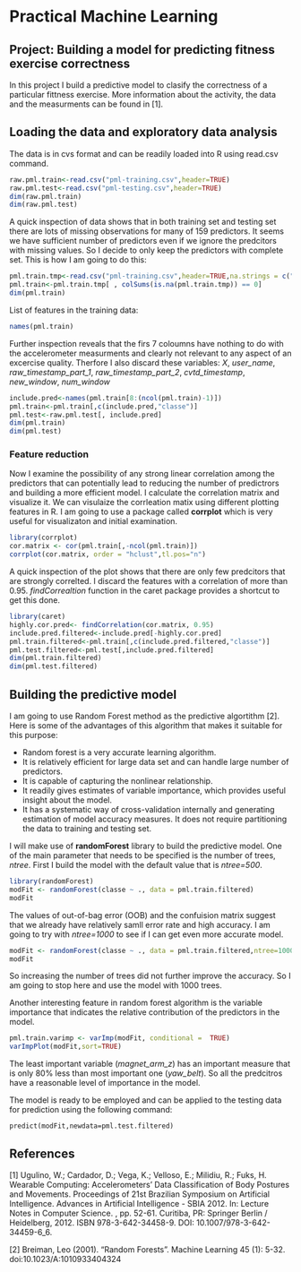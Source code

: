 Practical Machine Learning 
========================================================
Project: Building a model for predicting fitness exercise correctness
----------------------------------------------------------------------

In this project I build a predictive model to clasify the correctness of a particular fittness exercise. More information about the activity, the data and the measurments can be found in [1].   

Loading the data and exploratory data analysis 
------------------
The data is in cvs format and can be readily loaded into R using read.csv command. 

```r
raw.pml.train<-read.csv("pml-training.csv",header=TRUE)
raw.pml.test<-read.csv("pml-testing.csv",header=TRUE)
dim(raw.pml.train)
dim(raw.pml.test)
```

A quick inspection of data shows that in both training set and testing set there are lots of missing observations for many of 159 predictors. It seems we have sufficient number of predictors even if we ignore the predcitors with missing values. So I decide to only keep the predictors with complete set. This is how I am going to do this: 

```r
pml.train.tmp<-read.csv("pml-training.csv",header=TRUE,na.strings = c("NA",""))
pml.train<-pml.train.tmp[ , colSums(is.na(pml.train.tmp)) == 0]
dim(pml.train)
```

List of features in the training data: 

```r
names(pml.train)
```

Further inspection reveals that the firs 7 coloumns have nothing to do with the accelerometer measurments and clearly not relevant to any aspect of an excercise quality. Therfore I also discard these variables: *X*, *user_name*, *raw_timestamp_part_1*, *raw_timestamp_part_2*, *cvtd_timestamp*, *new_window*, *num_window*

```r
include.pred<-names(pml.train[8:(ncol(pml.train)-1)])
pml.train<-pml.train[,c(include.pred,"classe")]
pml.test<-raw.pml.test[, include.pred]
dim(pml.train)
dim(pml.test)
```

### Feature reduction 
Now I examine the possibility of any strong linear correlation among the predictors that can potentially lead to reducing the number of predictrors and building a more efficient model. I calculate the correlation matrix and visualize it. We can visulaize the corrleation matix using different plotting features in R. I am going to use a package called **corrplot** which is very useful for visualizaton and initial examination. 

```r
library(corrplot)
cor.matrix <- cor(pml.train[,-ncol(pml.train)])
corrplot(cor.matrix, order = "hclust",tl.pos="n")
```

A quick inspection of the plot shows that there are only few predcitors that are strongly correlted.  I discard the features with a correlation of more than 0.95. *findCorrealtion* function in the caret package provides a shortcut to get this done.     

```r
library(caret)
highly.cor.pred<- findCorrelation(cor.matrix, 0.95)
include.pred.filtered<-include.pred[-highly.cor.pred]
pml.train.filtered<-pml.train[,c(include.pred.filtered,"classe")]
pml.test.filtered<-pml.test[,include.pred.filtered]
dim(pml.train.filtered)
dim(pml.test.filtered)
```

Building the predictive model
----------------
I am going to use Random Forest method as the predictive algortithm [2]. Here is some of the advantages of this algorithm that makes it suitable for this purpose: 

- Random forest is a very accurate learning algorithm. 
- It is relatively efficient for large data set and can handle large number of predictors. 
- It is capable of capturing the nonlinear relationship. 
- It readily gives estimates of variable importance, which provides useful insight about the model. 
- It has a systematic way of cross-validation internally and generating estimation of model accuracy measures. It 
does not require partitioning the data to training and testing set. 

I will make use of **randomForest** library to build the predictive model. One of the main parameter that needs to be specified is the number of trees, *ntree*. First I build the model with the default value that is *ntree=500*. 

```r
library(randomForest)
modFit <- randomForest(classe ~ ., data = pml.train.filtered)
modFit
```

The values of out-of-bag error (OOB) and the confuision matrix suggest that we already have relatively samll error rate and high accuracy. I am going to try with *ntree=1000* to see if I can get even more accurate model. 

```r
modFit <- randomForest(classe ~ ., data = pml.train.filtered,ntree=1000)
modFit
```

So increasing the number of trees did not further improve the accuracy. So I am going to stop here and use the model with 1000 trees.  

Another interesting feature in random forest algorithm is the variable importance that indicates the relative contribution of the predictors in the model. 

```r
pml.train.varimp <- varImp(modFit, conditional =  TRUE)
varImpPlot(modFit,sort=TRUE)
```

The least important variable (*magnet_arm_z*) has an important measure that is only 80% less than most important one (*yaw_belt*). So all the predcitros have a reasonable level of importance in the model. 

The model is ready to be employed and can be applied to the testing data for prediction using the following command: 

```
predict(modFit,newdata=pml.test.filtered)
```


References 
----------
[1] Ugulino, W.; Cardador, D.; Vega, K.; Velloso, E.; Milidiu, R.; Fuks, H. Wearable Computing: Accelerometers' Data Classification of Body Postures and Movements. Proceedings of 21st Brazilian Symposium on Artificial Intelligence. Advances in Artificial Intelligence - SBIA 2012. In: Lecture Notes in Computer Science. , pp. 52-61. Curitiba, PR: Springer Berlin / Heidelberg, 2012. ISBN 978-3-642-34458-9. DOI: 10.1007/978-3-642-34459-6_6. 

[2] Breiman, Leo (2001). "Random Forests". Machine Learning 45 (1): 5-32. doi:10.1023/A:1010933404324